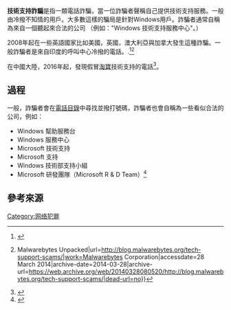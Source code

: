 {{Rough translation}}
{{globalize|time=2016-09-08T00:46:14+00:00}}
'''技術支持詐騙'''是指一類電話詐騙，當一位詐騙者聲稱自己提供技術支持服務。一般由冷撥不知情的用戶。大多數這樣的騙局是針對Windows用戶。詐騙者通常自稱為來自一個聽起來合法的公司 （例如："Windows 技術支持服務中心"。）

2008年起在一些英語國家比如美國，英國，澳大利亞與加拿大發生這種詐騙。一般詐騙者是來自印度的呼叫中心冷撥的電話。.<ref name="guardian">{{cite news|last = Arthur|first = Charles|title = Virus phone scam being run from call centres in India|url = http://www.theguardian.com/world/2010/jul/18/phone-scam-india-call-centres|accessdate = 31 March 2014|newspaper = Guardian|date = 18 July 2012|archive-date = 2021-09-30|archive-url = https://web.archive.org/web/20210930182819/https://www.theguardian.com/world/2010/jul/18/phone-scam-india-call-centres|dead-url = no}}</ref><ref name=mbam>{{cite web|last=Segura|first=Jérôme|title=Tech Support Scams - Help & Resource Page {{!}} Malwarebytes Unpacked|url=http://blog.malwarebytes.org/tech-support-scams/|work=Malwarebytes Corporation|accessdate=28 March 2014|archive-date=2014-03-28|archive-url=https://web.archive.org/web/20140328080520/http://blog.malwarebytes.org/tech-support-scams/|dead-url=no}}</ref>

在中國大陸，2016年起，發現假冒[[淘寶|淘寶]]技術支持的電話<ref>{{Cite web |url=http://www.njga.gov.cn/www/njga/2010/zabb-mb_a39160412323697212.htm |title=存档副本 |access-date=2016-08-09 |archive-url=https://web.archive.org/web/20160822035309/http://www.njga.gov.cn/www/njga/2010/zabb-mb_a39160412323697212.htm |archive-date=2016-08-22 |dead-url=yes }}</ref>。

==過程==
一般，詐騙者會在[[電話目錄|電話目錄]]中尋找並撥打號碼，詐騙者也會自稱為一些看似合法的公司，例如：

* Windows 幫助服務台
* Windows 服務中心
* Microsoft 技術支持
* Microsoft 支持
* Windows 技術部支持小組
* Microsoft 研發團隊（Microsoft R & D Team）<ref>{{Cite web |url=https://www.microsoft.com/zh-cn/security/online-privacy/avoid-phone-scams.aspx |title=存档副本 |access-date=2016-08-09 |archive-date=2015-04-21 |archive-url=https://web.archive.org/web/20150421201804/http://www.microsoft.com/zh-cn/security/online-privacy/avoid-phone-scams.aspx |dead-url=no }}</ref>

==參考來源==
{{reflist}}

[[Category:网络犯罪|Category:网络犯罪]]